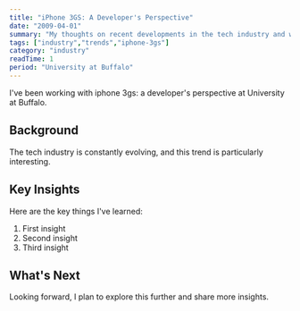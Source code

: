 ```yaml
---
title: "iPhone 3GS: A Developer's Perspective"
date: "2009-04-01"
summary: "My thoughts on recent developments in the tech industry and what they mean for developers."
tags: ["industry","trends","iphone-3gs"]
category: "industry"
readTime: 1
period: "University at Buffalo"
---
```


I've been working with iphone 3gs: a developer's perspective at University at Buffalo.

## Background

The tech industry is constantly evolving, and this trend is particularly interesting.

## Key Insights

Here are the key things I've learned:

1. First insight
2. Second insight
3. Third insight

## What's Next

Looking forward, I plan to explore this further and share more insights.

